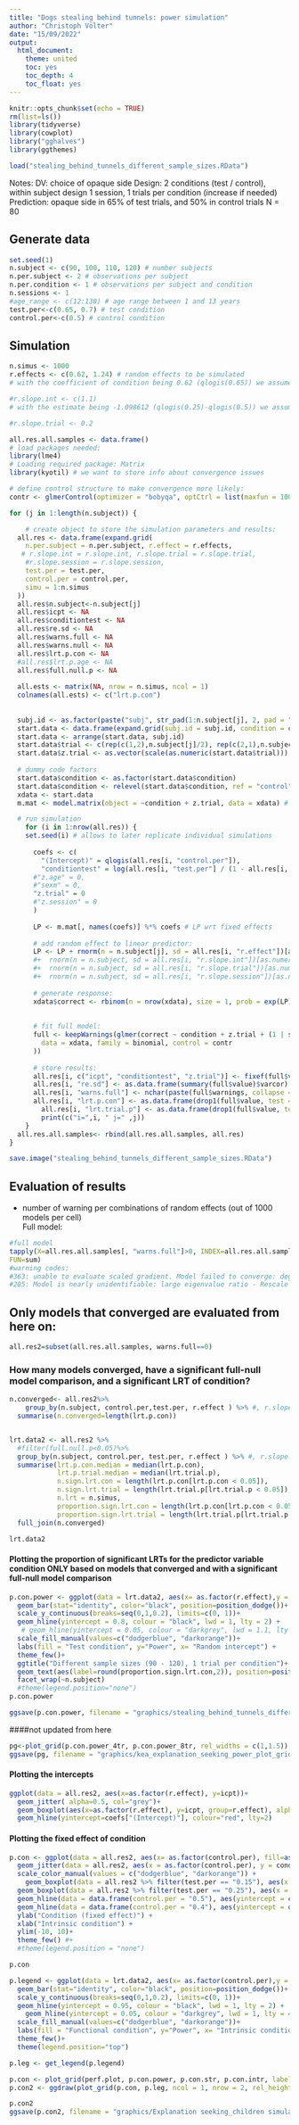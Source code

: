 ```yaml
---
title: "Dogs stealing behind tunnels: power simulation"
author: "Christoph Völter"
date: "15/09/2022"
output: 
  html_document:
    theme: united
    toc: yes
    toc_depth: 4
    toc_float: yes
---
```


```r
knitr::opts_chunk$set(echo = TRUE)
rm(list=ls())
library(tidyverse)
library(cowplot)
library("gghalves")
library(ggthemes)

load("stealing_behind_tunnels_different_sample_sizes.RData")
```

Notes:
DV: choice of opaque side
Design: 2 conditions (test / control), within subject design
1 session, 1 trials per condition (increase if needed)
Prediction: opaque side in 65% of test trials, and 50% in control trials
N = 80

## Generate data
```r
set.seed(1)
n.subject <- c(90, 100, 110, 120) # number subjects
n.per.subject <- 2 # observations per subject
n.per.condition <- 1 # observations per subject and condition
n.sessions <- 1
#age_range <- c(12:130) # age range between 1 and 13 years
test.per<-c(0.65, 0.7) # test condition
control.per<-c(0.5) # control condition
```

## Simulation

```r
n.simus <- 1000
r.effects <- c(0.62, 1.24) # random effects to be simulated
# with the coefficient of condition being 0.62 (qlogis(0.65)) we assume a moderately large random intercept of 0.62.

#r.slope.int <- c(1.1)
# with the estimate being -1.098612 (qlogis(0.25)-qlogis(0.5)) we assume a moderately large random slope of 1.1.

#r.slope.trial <- 0.2
```


```r
all.res.all.samples <- data.frame()
# load packages needed:
library(lme4)
# Loading required package: Matrix
library(kyotil) # we want to store info about convergence issues

# define control structure to make convergence more likely:
contr <- glmerControl(optimizer = "bobyqa", optCtrl = list(maxfun = 100000))

for (j in 1:length(n.subject)) {

    # create object to store the simulation parameters and results:
  all.res <- data.frame(expand.grid(
    n.per.subject = n.per.subject, r.effect = r.effects,
   # r.slope.int = r.slope.int, r.slope.trial = r.slope.trial,
    #r.slope.session = r.slope.session,
    test.per = test.per,
    control.per = control.per,
    simu = 1:n.simus
  ))
  all.res$n.subject<-n.subject[j]
  all.res$icpt <- NA
  all.res$conditiontest <- NA
  all.res$re.sd <- NA
  all.res$warns.full <- NA
  all.res$warns.null <- NA
  all.res$lrt.p.con <- NA
  #all.res$lrt.p.age <- NA
  all.res$full.null.p <- NA
  
  all.ests <- matrix(NA, nrow = n.simus, ncol = 1)
  colnames(all.ests) <- c("lrt.p.con")
  
  
  subj.id <- as.factor(paste("subj", str_pad(1:n.subject[j], 2, pad = "0"), sep = "."))
  start.data <- data.frame(expand.grid(subj.id = subj.id, condition = c("test", "control")))
  start.data <- arrange(start.data, subj.id)
  start.data$trial <- c(rep(c(1,2),n.subject[j]/2), rep(c(2,1),n.subject[j]/2))
  start.data$z.trial <- as.vector(scale(as.numeric(start.data$trial)))
  
  # dummy code factors
  start.data$condition <- as.factor(start.data$condition)
  start.data$condition <- relevel(start.data$condition, ref = "control")
  xdata <- start.data
  m.mat <- model.matrix(object = ~condition + z.trial, data = xdata) # create model martix

  # run simulation
    for (i in 1:nrow(all.res)) {
    set.seed(i) # allows to later replicate individual simulations
  
      coefs <- c(
        "(Intercept)" = qlogis(all.res[i, "control.per"]),
        "conditiontest" = log(all.res[i, "test.per"] / (1 - all.res[i, "test.per"])) - log(all.res[i, "control.per"] / (1 - all.res[i, "control.per"])),
      #"z.age" = 0,
      #"sexm" = 0,
      "z.trial" = 0
      #"z.session" = 0
      )
    
      LP <- m.mat[, names(coefs)] %*% coefs # LP wrt fixed effects
    
      # add random effect to linear predictor:
      LP <- LP + rnorm(n = n.subject[j], sd = all.res[i, "r.effect"])[as.numeric(xdata$subj.id)] #+
      #+  rnorm(n = n.subject, sd = all.res[i, "r.slope.int"])[as.numeric(xdata$subj.id)] * xdata$condition.dummy +
      #+  rnorm(n = n.subject, sd = all.res[i, "r.slope.trial"])[as.numeric(xdata$subj.id)] * xdata$z.trial +
      #+  rnorm(n = n.subject, sd = all.res[i, "r.slope.session"])[as.numeric(xdata$subj.id)] * xdata$z.session 
    
      # generate response:
      xdata$correct <- rbinom(n = nrow(xdata), size = 1, prob = exp(LP) / (1 + exp(LP)))
    
    
      # fit full model:
      full <- keepWarnings(glmer(correct ~ condition + z.trial + (1 | subj.id),
        data = xdata, family = binomial, control = contr
      ))
    
      # store results:
      all.res[i, c("icpt", "conditiontest", "z.trial")] <- fixef(full$value) #, "z.session"
      all.res[i, "re.sd"] <- as.data.frame(summary(full$value)$varcor)[1, "sdcor"]
      all.res[i, "warns.full"] <- nchar(paste(full$warnings, collapse = ""))
      all.res[i, "lrt.p.con"] <- as.data.frame(drop1(full$value, test = "Chisq"))["condition", "Pr(Chi)"]
        all.res[i, "lrt.trial.p"] <- as.data.frame(drop1(full$value, test = "Chisq"))["z.trial", "Pr(Chi)"]
        print(c("i=",i, " j=" ,j))
    }
  all.res.all.samples<- rbind(all.res.all.samples, all.res)
}

save.image("stealing_behind_tunnels_different_sample_sizes.RData")
```

## Evaluation of results 

* number of warning per combinations of random effects (out of 1000 models per cell)  
Full model:  
```r
#full model
tapply(X=all.res.all.samples[, "warns.full"]>0, INDEX=all.res.all.samples[, c("test.per", "r.effect")],
FUN=sum)
#warning codes: 
#363: unable to evaluate scaled gradient. Model failed to converge: degenerate  Hessian with 1 negative eigenvalues
#205: Model is nearly unidentifiable: large eigenvalue ratio - Rescale variables?
```


## Only models that converged are evaluated from here on:  

```r
all.res2=subset(all.res.all.samples, warns.full==0)
```


### How many models converged, have a significant full-null model comparison, and a significant LRT of condition?  
```r
n.converged<- all.res2%>%
    group_by(n.subject, control.per,test.per, r.effect ) %>% #, r.slope.int
  summarise(n.converged=length(lrt.p.con))


lrt.data2 <- all.res2 %>%
  #filter(full.null.p<0.05)%>%
  group_by(n.subject, control.per, test.per, r.effect ) %>% #, r.slope.int
  summarise(lrt.p.con.median = median(lrt.p.con), 
            lrt.p.trial.median = median(lrt.trial.p),
            n.sign.lrt.con = length(lrt.p.con[lrt.p.con < 0.05]),
            n.sign.lrt.trial = length(lrt.trial.p[lrt.trial.p < 0.05]),
            n.lrt = n.simus,
            proportion.sign.lrt.con = length(lrt.p.con[lrt.p.con < 0.05]) / n.simus,
            proportion.sign.lrt.trial = length(lrt.trial.p[lrt.trial.p < 0.05]) / n.simus)%>%
  full_join(n.converged)

lrt.data2
```

#### Plotting the proportion of significant LRTs for the predictor variable condition ONLY based on models that converged and with a significant full-null model comparison
```r
p.con.power <- ggplot(data = lrt.data2, aes(x= as.factor(r.effect),y = proportion.sign.lrt.con, fill=as.factor(test.per))) +
  geom_bar(stat="identity", color="black", position=position_dodge())+
  scale_y_continuous(breaks=seq(0,1,0.2), limits=c(0, 1))+
  geom_hline(yintercept = 0.8, colour = "black", lwd = 1, lty = 2) +
   # geom_hline(yintercept = 0.05, colour = "darkgrey", lwd = 1.1, lty = 4) +
  scale_fill_manual(values=c("dodgerblue", "darkorange"))+
  labs(fill = "Test condition", y="Power", x= "Random intercept") +
  theme_few()+
  ggtitle("Different sample sizes (90 - 120), 1 trial per condition")+
  geom_text(aes(label=round(proportion.sign.lrt.con,2)), position=position_dodge(width=0.9), vjust=-0.25)+
  facet_wrap(~n.subject)
  #theme(legend.position="none")
p.con.power

ggsave(p.con.power, filename = "graphics/stealing_behind_tunnels_differentNs_power.png", scale = 0.7, height = 12, width = 16)
```




####not updated from here
```r
pg<-plot_grid(p.con.power_4tr, p.con.power_8tr, rel_widths = c(1,1.5))
ggsave(pg, filename = "graphics/kea_explanation_seeking_power_plot_grid.png", width = 12, height=5, scale=0.75)
```



#### Plotting the intercepts


```r
ggplot(data = all.res2, aes(x=as.factor(r.effect), y=icpt))+
  geom_jitter( alpha=0.5, col="grey")+
  geom_boxplot(aes(x=as.factor(r.effect), y=icpt, group=r.effect), alpha=0.1, outlier.colour="white")+
  geom_hline(yintercept=coefs["(Intercept)"], colour="red", lty=2)
```



#### Plotting the fixed effect of condition

```r
p.con <- ggplot(data = all.res2, aes(x= as.factor(control.per), fill=as.factor(test.per)))  +
  geom_jitter(data = all.res2, aes(x = as.factor(control.per), y = conditionint, color = as.factor(test.per)), size = 1.5, position = position_jitterdodge(dodge.width = 0.8, jitter.width = 0.5), alpha = .1) +
  scale_color_manual(values = c("dodgerblue", "darkorange")) +
    geom_boxplot(data = all.res2 %>% filter(test.per == "0.15"), aes(x = as.factor(control.per), y = conditionint), position = position_nudge(x = -.2), width = 0.3, alpha = 0.15, outlier.colour = "white") +
  geom_boxplot(data = all.res2 %>% filter(test.per == "0.25"), aes(x = as.factor(control.per), y = conditionint), position = position_nudge(x = .2), width = 0.3, alpha = 0.15, outlier.colour = "white") +
  geom_hline(data = data.frame(control.per = "0.5"), aes(yintercept = coefs["conditionint"]), colour = "black", lwd = 1.1, lty = 2, alpha = 0.7) +
  geom_hline(data = data.frame(control.per = "0.4"), aes(yintercept = qlogis(0.4) - qlogis(0.15)), colour = "darkgrey", lwd = 1.1, lty = 4, alpha = 0.7) +
  ylab("Condition (fixed effect)") +
  xlab("Intrinsic condition") +
  ylim(-10, 10)+
  theme_few() #+
  #theme(legend.position = "none")

p.con 
```


```r
p.legend <- ggplot(data = lrt.data2, aes(x= as.factor(control.per),y = proportion.sign.lrt.con, fill=as.factor(test.per))) +
  geom_bar(stat="identity", color="black", position=position_dodge())+
  scale_y_continuous(breaks=seq(0,1,0.2), limits=c(0, 1))+
  geom_hline(yintercept = 0.95, colour = "black", lwd = 1, lty = 2) +
    geom_hline(yintercept = 0.05, colour = "darkgrey", lwd = 1, lty = 4) +
  scale_fill_manual(values=c("dodgerblue", "darkorange"))+
  labs(fill = "Functional condition", y="Power", x= "Intrinsic condition") +
  theme_few()+
  theme(legend.position="top")

p.leg <- get_legend(p.legend)

p.con <- plot_grid(perf.plot, p.con.power, p.con.str, p.con.intr, labels = c("A", "B", "C", "D"), rel_widths = c(1, 1, 1, 1), nrow=2)
p.con2 <- ggdraw(plot_grid(p.con, p.leg, ncol = 1, nrow = 2, rel_heights = c(1, 0.1)))

p.con2
ggsave(p.con2, filename = "graphics/Explanation seeking_children simulation.png", scale = 0.65, height = 12, width = 12)
```
